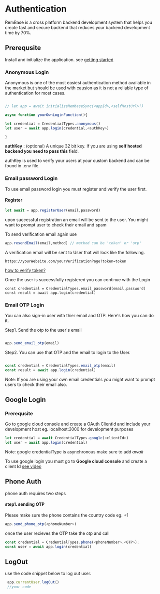 # Authentication

RemBase is a cross platform backend development system that helps you create fast and secure backend that reduces your backend development time by 70%.

## Prerequsite

Install and initialize the application. see [getting started](/web-sdk/getting_started)

### Anonymous Login

Anonymous is one of the most easiest authentication method available in the market but should be used with causion as it is not a reliable type of authentication for most cases.


```javascript

// let app = await initializeRembaseSync(<appId>,<selfHostUrl>?)

async function yourOwnLoginFunction(){

let credential = CredentialTypes.anonymous()
let user = await app.login(credential,<authKey>)

}


```
**authKey** :  (optional) A unique 32 bit key. If you are using **self hosted backend you need to pass this** field.

authKey is used to verify your users at your custom backend and can be found in .env file.


### Email password Login
To use email password login you must register and verify the user first.


#### Register
```javascript
let await = app.registerUser(email,password)

```

upon successful registration an email will be sent to the user.
You might want to prompt user to check their email and spam

To send verification email again use

```javascript
app.resendEmail(email,method) // method can be 'token' or 'otp'
```
A verification email will be sent to User that will look like the following. 
```
https://yourWebsite.com/yourVerificationPage?token=token
```
[how to verify token?](verify-registeration-token])

Once the user is successfully registered you can continue with the Login
```
const credential = CredentialTypes.email_password(email,password)
const result = await app.login(credential)
```
### Email OTP Login
You can also sign-in user with thier email and OTP. Here's how you can do it.

Step1. Send the otp to the user's email

```js

app.send_email_otp(email)

```
Step2. You can use that OTP and the email to login to the User.
```js

const credential = CredentialTypes.email_otp(email)
const result = await app.login(credential)

```
Note: If you are using your own email credentials you might want to prompt users to check their email also.



## Google Login

### Prerequsite
Go to google cloud console and create a OAuth ClientId and include your development host eg. localhost:3000 for development purposes
 
```javascript
let credential = await CredentialTypes.google(<clientId>)
let user = await app.login(credential)
```
Note: google credentialType is asynchronous make sure to add *await*


To use google login you must go to **Google cloud console** and create a client Id
[see video](https://youtube.com)




## Phone Auth
phone auth requires two steps 
#### step1. sending OTP
Please make sure the phone contains the country code eg. +1 

```js
app.send_phone_otp(<phoneNumber>)
```

once the user recieves the OTP take the otp and call

```js
const credential = CredentialTypes.phone(<phoneNumber>,<OTP>);
const user = await app.login(credential)
```





## LogOut
use the code snippet below to log out user.
```js
 app.currentUser.logOut()
 //your code
```



